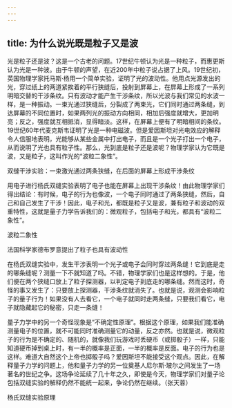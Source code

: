 ```yaml
---
---
---
```

title: 为什么说光既是粒子又是波
---




光是粒子还是波？这是一个古老的问题。17世纪牛顿认为光是一种粒子，而惠更斯认为光是一种波。由于牛顿的声望，在近200年中粒子说占据了上风。19世纪初，英国物理学家托马斯·杨用一个简单实验，证明了光的波动性。他用点光源发出的光，穿过纸上的两道紧挨着的平行狭缝后，投射到屏幕上，在屏幕上形成了一系列明暗交替的干涉条纹。只有波动才能产生干涉条纹，所以光波与我们常见的水波一样，是一种振动。一束光通过狭缝后，分裂成了两束光，它们同时通过两条缝，到达屏幕的不同位置时，如果两列光的振动方向相同，相加后强度就增大，更加明亮；反之，强度就互相抵消，显得暗淡。这样，在屏幕上便有了明暗相间的条纹。19世纪60年代麦克斯韦证明了光是一种电磁波。但是爱因斯坦对光电效应的解释令人信服地表明，光能够从某些金属中打出电子，而且是一个光子打出一个电子，从而说明了光也具有粒子性。那么，光到底是粒子还是波呢？物理学家认为它既是波，又是粒子，这叫作光的“波粒二象性”。

双缝干涉实验：一束激光通过两条狭缝，在后面的屏幕上形成干涉条纹



用电子进行杨氏双缝实验表明了电子也能在屏幕上出现干涉条纹！由此物理学家们得出结论：有时候，电子的行为也像波，一个电子同时通过了两条狭缝，然后，自己和自己发生了干涉！因此，电子和光，都既是粒子又是波，兼有粒子和波动的双重特性，这就是量子力学告诉我们的：微观粒子，包括电子和光，都具有“波粒二象性”。

波粒二象性



法国科学家德布罗意提出了粒子也具有波动性



在杨氏双缝实验中，发生干涉表明一个光子或电子会同时穿过两条缝！它到底是走的哪条缝呢？测量一下不就知道了吗。不错，物理学家们也是这样想的。于是，他们便在两个狭缝口放上了粒子探测器，以判定电子到底走的哪条缝。然而这时，奇怪的事又发生了：只要放上探测器，干涉条纹就消失了。也就是说，观测会影响粒子的量子行为！如果没有人去看它，一个电子就同时走两条缝，只要我们看它，电子就隐藏起它的秘密，只走一条缝！

量子力学中的另一个奇怪现象是“不确定性原理”。根据这个原理，如果我们能准确测量电子的位置，就不可能同时准确测量它的动量，反之亦然。也就是说，微观粒子的行为是不确定的、随机的，就像我们玩游戏时丢硬币（或掷骰子）一样，只能知道硬币掉到桌上时，有一半的概率是正面，一半的概率是反面。电子的行为也是这样。难道大自然这个上帝也掷骰子吗？爱因斯坦不能接受这个观点。因此，在解释量子力学的问题上，他和量子力学的另一位奠基人尼尔斯·玻尔之间发生了一场著名的世纪之争。这场争论延续了几十年之久，即使是今天，物理学家们对量子论包括双缝实验的解释仍然不能统一起来，争论仍然在继续。（张天蓉）

杨氏双缝实验原理